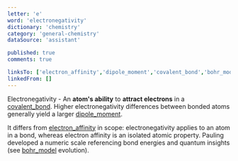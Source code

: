 ```yaml
---
letter: 'e'
word: 'electronegativity'
dictionary: 'chemistry'
category: 'general-chemistry'
dataSource: 'assistant'

published: true
comments: true

linksTo: ['electron_affinity','dipole_moment','covalent_bond','bohr_model']
linkedFrom: []
---
```


<a id="electronegativity">Electronegativity</a> - An **atom's ability** to **attract electrons** in a [covalent_bond](#covalent_bond). Higher electronegativity differences between bonded atoms generally yield a larger [dipole_moment](#dipole_moment).

It differs from [electron_affinity](#electron_affinity) in scope: electronegativity applies to an atom in a bond, whereas electron affinity is an isolated atomic property. 
Pauling developed a numeric scale referencing bond energies and quantum insights (see [bohr_model](#bohr_model) evolution). 
